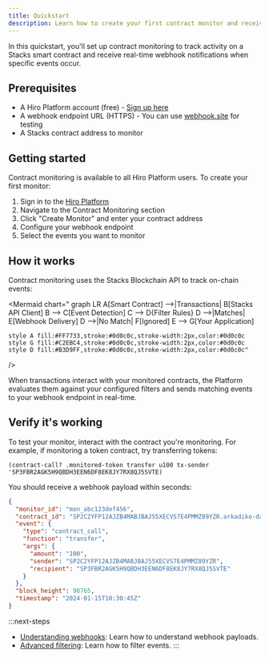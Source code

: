 ```yaml
---
title: Quickstart
description: Learn how to create your first contract monitor and receive webhook notifications.
---
```



In this quickstart, you'll set up contract monitoring to track activity on a Stacks smart contract and receive real-time webhook notifications when specific events occur.

## Prerequisites

- A Hiro Platform account (free) - [Sign up here](https://platform.hiro.so)
- A webhook endpoint URL (HTTPS) - You can use [webhook.site](https://webhook.site) for testing
- A Stacks contract address to monitor

## Getting started

Contract monitoring is available to all Hiro Platform users. To create your first monitor:

1. Sign in to the [Hiro Platform](https://platform.hiro.so)
2. Navigate to the Contract Monitoring section
3. Click "Create Monitor" and enter your contract address
4. Configure your webhook endpoint
5. Select the events you want to monitor

## How it works

Contract monitoring uses the Stacks Blockchain API to track on-chain events:

<Mermaid
  chart="
graph LR
    A[Smart Contract] -->|Transactions| B[Stacks API Client]
    B --> C[Event Detection]
    C --> D{Filter Rules}
    D -->|Matches| E[Webhook Delivery]
    D -->|No Match| F[Ignored]
    E --> G[Your Application]
    
    style A fill:#FF7733,stroke:#0d0c0c,stroke-width:2px,color:#0d0c0c
    style G fill:#C2EBC4,stroke:#0d0c0c,stroke-width:2px,color:#0d0c0c
    style D fill:#B3D9FF,stroke:#0d0c0c,stroke-width:2px,color:#0d0c0c"
/>

When transactions interact with your monitored contracts, the Platform evaluates them against your configured filters and sends matching events to your webhook endpoint in real-time.

## Verify it's working

To test your monitor, interact with the contract you're monitoring. For example, if monitoring a token contract, try transferring tokens:

```clarity
(contract-call? .monitored-token transfer u100 tx-sender 'SP3FBR2AGK5H9QBDH3EEN6DF8EK8JY7RX8QJ5SVTE)
```

You should receive a webhook payload within seconds:

```json
{
  "monitor_id": "mon_abc123def456",
  "contract_id": "SP2C2YFP12AJZB4MABJBAJ55XECVS7E4PMMZ89YZR.arkadiko-dao",
  "event": {
    "type": "contract_call",
    "function": "transfer",
    "args": {
      "amount": "100",
      "sender": "SP2C2YFP12AJZB4MABJBAJ55XECVS7E4PMMZ89YZR",
      "recipient": "SP3FBR2AGK5H9QBDH3EEN6DF8EK8JY7RX8QJ5SVTE"
    }
  },
  "block_height": 98765,
  "timestamp": "2024-01-15T10:30:45Z"
}
```

:::next-steps
- [Understanding webhooks](/tools/contract-monitoring/event-processing/webhook-payloads): Learn how to understand webhook payloads.
- [Advanced filtering](/tools/contract-monitoring/event-processing/event-filters): Learn how to filter events.
:::
